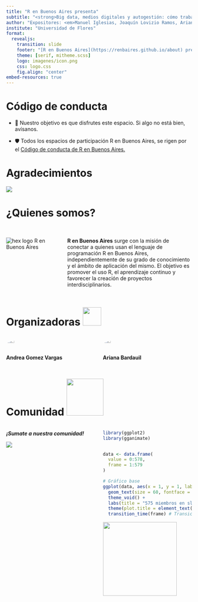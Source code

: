 ```yaml
---
title: "R en Buenos Aires presenta"
subtitle: "<strong>Big data, medios digitales y autogestión: cómo trabajar con millones de noticias</strong>"
author: "Expositores: <em>Manuel Iglesias, Joaquín Lovizio Ramos, Ariana Bardauil, Santiago Marta y Sofía Rubinstein</em>"
institute: "Universidad de Flores"
format:
  revealjs:
    transition: slide
    footer: "[R en Buenos Aires](https://renbaires.github.io/about) presentación realizada con [Quarto](https://quarto.org/)" 
    theme: [serif, mitheme.scss]
    logo: imagenes/icon.png
    css: logo.css
    fig.align: "center"
embed-resources: true
---
```


# Código de conducta

::: incremental
-   🌈 Nuestro objetivo es que disfrutes este espacio. Si algo no está bien, avísanos.

-   🛡️ Todos los espacios de participación R en Buenos Aires, se rigen por el [Código de conducta de R en Buenos Aires.](https://renbaires.github.io/cdc)
:::

# Agradecimientos 

![](imagenes/logos_agradecimiento.png)

# ¿Quienes somos? {.section}

::: columns
::: {.column width="30%"}
<br> ![hex logo R en Buenos Aires](https://renbaires.github.io/assets/icons/icon.png)
:::

::: {.column width="70%"}
<br> **R en Buenos Aires** surge con la misión de conectar a quienes usan el lenguaje de programación R en Buenos Aires, independientemente de su grado de conocimiento y el ámbito de aplicación del mismo. El objetivo es promover el uso R, el aprendizaje continuo y favorecer la creación de proyectos interdisciplinarios.
:::
:::

# Organizadoras <img src="https://media.giphy.com/media/ObNTw8Uzwy6KQ/giphy.gif" width="50px"/>  {.section}

::: columns
::: {.column width="50%"}
![](https://avatars.githubusercontent.com/u/45582182?v=4){width="30%" style="border-radius: 80%;"}

**Andrea Gomez Vargas**
:::

::: {.column width="50%"}
![](imagenes/ari.jpg){width="30%" style="border-radius: 80%; aling: center;"}

**Ariana Bardauil**
:::
:::

# Comunidad <img src="https://media.giphy.com/media/LnQjpWaON8nhr21vNW/giphy.gif" width="100px"/> 

::: columns
::: {.column width="50%"}
***¡Sumate a nuestra comunidad!***

[![](imagenes/qr_slack.png){fig-alt="Sumate a nuestra comunidad de slack!" fig-align="center"}](https://renbaires.slack.com/join/shared_invite/enQtNDY5NDQ3NzIzNTcwLTExYjAxZmIxNjNiYjE2NDg0YzAyNGM4OTEwNTkxYWYwNDhjMmI0YTY1ZGMwZTQ1MTliOTkwNGMyMDdjNWI4M2Y)
:::

::: {.column width="50%"}
```r
library(ggplot2)
library(gganimate)


data <- data.frame(
  value = 0:578, 
  frame = 1:579 
)

# Gráfico base
ggplot(data, aes(x = 1, y = 1, label = value)) +
  geom_text(size = 60, fontface = "bold", color = "#263e7e") +
  theme_void() +
  labs(title = "575 miembros en slack") +
  theme(plot.title = element_text(size = 50, face = "bold", hjust = 0.5)) +
  transition_time(frame) # Transición basada en frames
```

![](imagenes/logo_slack.png){fig-alt="Logo de Slack" fig-align="center" width="200"}
:::
:::
